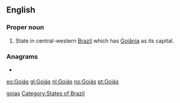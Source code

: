 ==English==
{{wikipedia}}

===Proper noun===
{{en-proper noun}}

# State in central-western [[Brazil]] which has [[Goiânia]] as its capital.

===Anagrams===
* {{alphagram|[[agios#English|agios]]}} 

[[Category:English terms spelled with Á|goias]]
[[Category:States of Brazil]]

[[eo:Goiás]]
[[gl:Goiás]]
[[nl:Goiás]]
[[no:Goiás]]
[[pt:Goiás]]